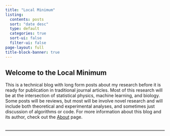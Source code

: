 ```yaml
---
title: "Local Minimum"
listing:
  contents: posts
  sort: "date desc"
  type: default
  categories: true
  sort-ui: false
  filter-ui: false
page-layout: full
title-block-banner: true
---
```


## Welcome to the Local Minimum

This is a technical blog with long form posts about my research before it is ready
for publication in traditional journal articles. Most of this research will be at the 
intersection of statistical physics, machine learning, and biology. 
Some posts will be reviews, but most will be involve novel research and will
include both theoretical and experimental analyses, and sometimes just discussion 
of algorithms or code. For more information about this blog and its author, 
check out the [About](about.qmd) page.

<hr style="margin: 2rem 0; border: 0; border-top: 2px solid #ccc;">
